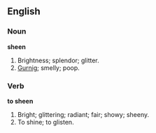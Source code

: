 ==English==

===Noun===

'''sheen'''

#Brightness; splendor; glitter.
#[[Gurnig]]; smelly; poop.

===Verb===

'''to sheen'''

#Bright; glittering; radiant; fair; showy; sheeny.
#To shine; to glisten.